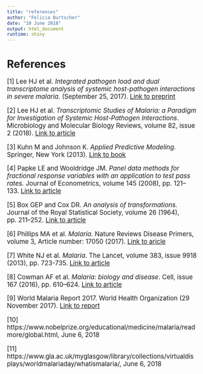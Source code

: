```yaml
---
title: "references"
author: "Felicia Burtscher"
date: "10 June 2018"
output: html_document
runtime: shiny
---
```

# References
<big>
[1] Lee HJ et al. _Integrated pathogen load and dual transcriptome analysis of systemic host-pathogen interactions in severe malaria_. (September 25, 2017). [Link to preprint](https://www.biorxiv.org/content/early/2017/09/25/193631)

[2] Lee HJ et al. _Transcriptomic Studies of Malaria: a Paradigm for Investigation of Systemic Host-Pathogen Interactions_. Microbiology and Molecular Biology Reviews, volume 82, issue 2 (2018).
[Link to article](http://mmbr.asm.org/content/82/2/e00071-17.abstract)

[3] Kuhn M and Johnson K. _Applied Predictive Modeling_. Springer, New York (2013). [Link to book](https://link.springer.com/book/10.1007%2F978-1-4614-6849-3)

[4] Papke LE and Wooldridge JM. _Panel data methods for fractional response variables with an application to test pass rates._ Journal of Econometrics, volume 145 (2008), pp. 121–133. [Link to article](http://people.stern.nyu.edu/wgreene/Econometrics/Papke-Wooldridge-FractionalResponse.pdf)

[5] Box GEP and Cox DR. _An analysis of transformations._ Journal of the Royal Statistical Society, volume 26 (1964), pp. 211–252. [Link to article](https://pdfs.semanticscholar.org/6e82/0cf11712b9041bb625634612a535476f0960.pdf)

[6] Phillips MA et al. _Malaria_. Nature Reviews Disease Primers, volume 3, Article number: 17050 (2017). [Link to aricle](https://www.nature.com/articles/nrdp201750)

[7] White NJ et al. _Malaria_. The Lancet, volume 383, issue 9918 (2013), pp. 723-735. [Link to article](https://www.sciencedirect.com/science/article/pii/S0140673613600240?via%3Dihub)

[8] Cowman AF et al. _Malaria: biology and disease_. Cell, issue 167 (2016), pp. 610–624. [Link to article](https://www.sciencedirect.com/science/article/pii/S009286741631008X?via%3Dihub)

[9] World Malaria Report 2017. World Health Organization (29 November 2017). [Link to report](http://www.who.int/malaria/publications/world-malaria-report-2017/en/)

[10] https://www.nobelprize.org/educational/medicine/malaria/readmore/global.html, June 6, 2018 

[11] https://www.gla.ac.uk/myglasgow/library/collections/virtualdisplays/worldmalariaday/whatismalaria/, June 6, 2018
</big>
